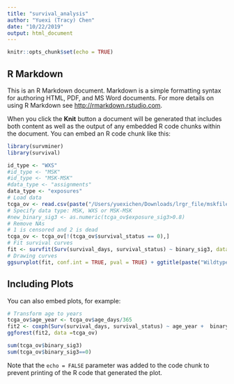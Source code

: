 ```yaml
---
title: "survival_analysis"
author: "Yuexi (Tracy) Chen"
date: "10/22/2019"
output: html_document
---
```


```r
knitr::opts_chunk$set(echo = TRUE)
```

## R Markdown

This is an R Markdown document. Markdown is a simple formatting syntax for authoring HTML, PDF, and MS Word documents. For more details on using R Markdown see <http://rmarkdown.rstudio.com>.

When you click the **Knit** button a document will be generated that includes both content as well as the output of any embedded R code chunks within the document. You can embed an R code chunk like this:


```r
library(survminer)
library(survival)

id_type <- "WXS"
#id_type <- "MSK"
#id_type <- "MSK-MSK"
#data_type <- "assignments"
data_type <- "exposures"
# Load data
tcga_ov <- read.csv(paste("/Users/yuexichen/Downloads/lrgr_file/mskfiles/sigma-part4-BRCA-wildtype-TCGA-OV-", id_type, "-survival-analysis-",  data_type, ".tsv", sep = ''),sep='\t')
# Specify data type: MSK, WXS or MSK-MSK
#new_binary_sig3 <- as.numeric(tcga_ov$exposure_sig3>0.8)
# Remove NAs
# 1 is censored and 2 is dead
tcga_ov <- tcga_ov[!(tcga_ov$survival_status == 0),]
# Fit survival curves
fit <- survfit(Surv(survival_days, survival_status) ~ binary_sig3, data = tcga_ov)
# Drawing curves
ggsurvplot(fit, conf.int = TRUE, pval = TRUE) + ggtitle(paste("Wildtype BRCA1/2: TCGA-OV-", id_type, "-",data_type, sep=''))
```

## Including Plots

You can also embed plots, for example:

```r
# Transform age to years
tcga_ov$age_year <- tcga_ov$age_days/365
fit2 <- coxph(Surv(survival_days, survival_status) ~ age_year +  binary_sig3 + clinical_stage , data=tcga_ov)
ggforest(fit2, data =tcga_ov)
```
```r
sum(tcga_ov$binary_sig3)
sum(tcga_ov$binary_sig3==0)
```
Note that the `echo = FALSE` parameter was added to the code chunk to prevent printing of the R code that generated the plot.
